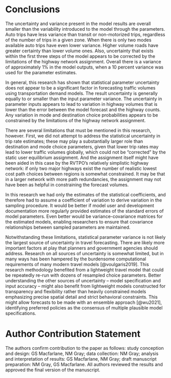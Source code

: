 # Conclusions {#sec-conclusions}

The uncertainty and variance present in the model results are overall
smaller than the variability introduced to the model through the
parameters. Auto trips have less variance than transit or non-motorized
trips, regardless of the number of trips in a given zone. When there is
only two modes available auto trips have even lower variance. Higher
volume roads have greater certainty than lower volume ones. Also,
uncertainty that exists within the first three steps of the model
appears to be corrected by the limitations of the highway network
assignment. Overall there is a variance of approximately 1% in the model
outputs, when a 10 percent variance was used for the parameter
estimates.

In general, this research has shown that statistical parameter
uncertainty does not appear to be a significant factor in forecasting
traffic volumes using transportation demand models. The result
uncertainty is generally equally to or smaller than the input parameter
variance. The uncertainty in parameter inputs appears to lead to
variation in highway volumes that is lower than the error between the
model forecast and the highway counts. Any variation in mode and
destination choice probabilities appears to be constrained by the
limitations of the highway network assignment.

There are several limitations that must be mentioned in this research,
however. First, we did not attempt to address the statistical uncertainty in
trip rate estimates; these may play a substantially larger role than
destination and mode choice parameters, given that lower trip rates may
lead to lower traffic volumes globally, which could not be "corrected"
by the static user equilibrium assignment. And the assignment itself
might have been aided in this case by the RVTPO's relatively simplistic
highway network: if only two major highways exist the number of
realistic lowest cost path choices between regions is somewhat
constrained. It may be that in a larger network with more path
redundancies, the assignment may not have been as helpful in
constraining the forecast volumes.

In this research we had only the estimates of the statistical
coefficients, and therefore had to assume a coefficient of variation to
derive variation in the sampling procedure. It would be better if model
user and development documentation more regularly provided estimates of
the standard errors of model parameters. Even better would be
variance-covariance matrices for the estimated models, enabling
researchers to ensure that covariance relationships between sampled
parameters are maintained.

Notwithstanding these limitations, statistical parameter variance is not
likely the largest source of uncertainty in travel forecasting. There
are likely more important factors at play that planners and government
agencies should address. Research on all sources of uncertainty is
somewhat limited, but in many ways has been hampered by the burdensome
computational requirements of many modern travel models
[@voulgaris2019]. This research methodology benefited from a
lightweight travel model that could be repeatedly re-run with dozens of
resampled choice parameters. Better understanding the other sources of
uncertainty -- model specification and input accuracy -- might also
benefit from lightweight models constructed for transparency and
flexibility rather than heavily constrained models emphasizing precise
spatial detail and strict behavioral constraints. This might allow
forecasts to be made with an ensemble approach [@wu2021],
identifying preferred policies as the consensus of multiple plausible
model specifications.

# Author Contribution Statement {.unnumbered}
The authors confirm contribution to the paper as follows: study conception and design: GS Macfarlane, NM Gray; data collection: NM Gray; analysis and interpretation of results: GS Macfarlane, NM Gray; draft manuscript preparation: NM Gray, GS Macfarlane. All authors reviewed the results and approved the final version of the manuscript.
